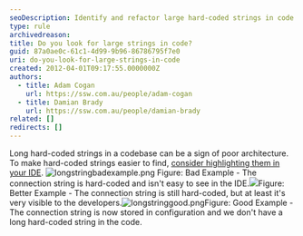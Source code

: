 ```yaml
---
seoDescription: Identify and refactor large hard-coded strings in code to improve architecture and maintainability.
type: rule
archivedreason:
title: Do you look for large strings in code?
guid: 87a0ae0c-61c1-4d99-9b96-86786795f7e0
uri: do-you-look-for-large-strings-in-code
created: 2012-04-01T09:17:55.0000000Z
authors:
  - title: Adam Cogan
    url: https://ssw.com.au/people/adam-cogan
  - title: Damian Brady
    url: https://ssw.com.au/people/damian-brady
related: []
redirects: []
---
```


Long hard-coded strings in a codebase can be a sign of poor architecture.
To make hard-coded strings easier to find, [consider highlighting them in your IDE](/do-you-highlight-strings-in-your-code-editor).
![longstringbadexample.png](LongStringBadExample.png)
Figure: Bad Example - The connection string is hard-coded and isn't easy to see in the IDE.![](longstringbadexample2.png)Figure: Better Example - The connection string is still hard-coded, but at least it's very visible to the developers.![longstringgood.png](ShortStrings.png)Figure: Good Example - The connection string is now stored in configuration and we don't have a long hard-coded string in the code.